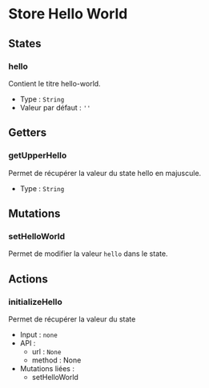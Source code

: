 
<Meta title="Store/HelloWorld" />

# Store Hello World

## States

### hello

Contient le titre hello-world.

- Type : `String`
- Valeur par défaut : `''`

## Getters

### getUpperHello

Permet de récupérer la valeur du state hello en majuscule.

- Type : `String`

## Mutations

### setHelloWorld

Permet de modifier la valeur `hello` dans le state.

## Actions

### initializeHello

Permet de récupérer la valeur du state

- Input : `none`
- API : 
    - url : `None`
    - method : None
- Mutations liées :
    - setHelloWorld
